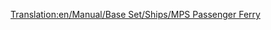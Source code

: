 [[Translation:en/Manual/Base Set/Ships/MPS Passenger Ferry]]

{{es/Barcos|Imagen=[[File:en/Ferry.png|Ferry de Pasajeros MPS]]
|Nombre=Ferry de Pasajeros MPS
|Precio=36.558 € (18.279 £)
|Velocidad=32 km/h (20 mph)
|Coste-anual=2.952€ (1.476 £)
|Diseño=1926 	
|Duración=30
|Capacidad=100 Pasajeros
|Descripción= El ferry de pasajeros MPS es un ferry de pasajeros lento, diseñado para acceder a puertos a larga distancia.
|Vida-real= Ficticio. MPS es simplemente un acrónimo de Microprose, editor original de Transport Tycoon.
}}